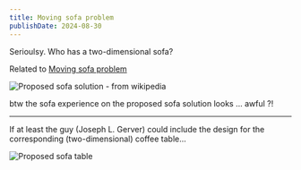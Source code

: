 ```yaml
---
title: Moving sofa problem
publishDate: 2024-08-30
---
```



Serioulsy. Who has a two-dimensional sofa?

Related to [Moving sofa problem](https://en.m.wikipedia.org/wiki/Moving_sofa_problem)



<Image src={MovingSofa} alt="Proposed sofa solution - from wikipedia" />

btw the sofa experience on the proposed sofa solution looks ... awful ?!

---

If at least the guy (Joseph L. Gerver) could include the design for the corresponding (two-dimensional) coffee table...


<Image src={MovingSofaTable} alt="Proposed sofa table" />
